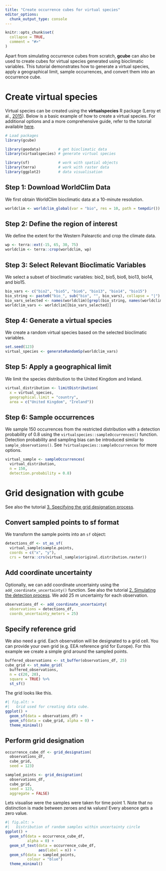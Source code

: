 ```yaml
---
title: "Create occurrence cubes for virtual species"
editor_options: 
  chunk_output_type: console
---
```


```r
knitr::opts_chunk$set(
  collapse = TRUE,
  comment = "#>"
)
```

Apart from simulating occurrence cubes from scratch, **gcube** can also be used to create cubes for virtual species generated using bioclimatic variables. This tutorial demonstrates how to generate a virtual species, apply a geographical limit, sample occurrences, and convert them into an occurrence cube.

# Create virtual species

Virtual species can be created using the **virtualspecies** R package (Leroy et al., [2015](https://doi.org/10.1111/ecog.01388)).
Below is a basic example of how to create a virtual species.
For additional options and a more comprehensive guide, refer to the tutorial available [here](https://borisleroy.com/files/virtualspecies-tutorial.html).

```r
# Load packages
library(gcube)

library(geodata)        # get bioclimatic data
library(virtualspecies) # generate virtual species

library(sf)             # work with spatial objects
library(terra)          # work with raster data
library(ggplot2)        # data visualisation
```

## Step 1: Download WorldClim Data

We first obtain WorldClim bioclimatic data at a 10-minute resolution.

```r
worldclim <- worldclim_global(var = "bio", res = 10, path = tempdir())
```

## Step 2: Define the region of interest

We define the extent for the Western Palearctic and crop the climate data.

```r
wp <- terra::ext(-15, 65, 30, 75)
worldclim <- terra::crop(worldclim, wp)
```

## Step 3: Select Relevant Bioclimatic Variables

We select a subset of bioclimatic variables: bio2, bio5, bio6, bio13, bio14, and bio15.

```r
bio_vars <- c("bio2", "bio5", "bio6", "bio13", "bio14", "bio15")
bio_string <- paste0("bio_", sub("bio", "", bio_vars), collapse = "|")
bio_vars_selected <- names(worldclim)[grepl(bio_string, names(worldclim))]
worldclim_vars <- worldclim[[bio_vars_selected]]
```

## Step 4: Generate a virtual species

We create a random virtual species based on the selected bioclimatic variables.

```r
set.seed(123)
virtual_species <- generateRandomSp(worldclim_vars)
```

## Step 5: Apply a geographical limit

We limit the species distribution to the United Kingdom and Ireland.

```r
virtual_distribution <- limitDistribution(
  x = virtual_species,
  geographical.limit = "country",
  area = c("United Kingdom", "Ireland"))
```

## Step 6: Sample occurrences

We sample 150 occurrences from the restricted distribution with a detection probability of 0.8 using the `virtualspecies::sampleOccurrences()` function.
Detection probability and sampling bias can be introduced similar to `sample_observations()`.
See `?virtualspecies::sampleOccurrences` for more options.

```r
virtual_sample <- sampleOccurrences(
  virtual_distribution,
  n = 150,
  detection.probability = 0.8)
```

# Grid designation with gcube

See also the tutorial [3. Specifying the grid designation process](https://b-cubed-eu.github.io/gcube/articles/grid-designation-process.html).

## Convert sampled points to sf format

We transform the sample points into an `sf` object:

```r
detections_df <- st_as_sf(
  virtual_sample$sample.points,
  coords = c("x", "y"),
  crs = terra::crs(virtual_sample$original.distribution.raster))
```

## Add coordinate uncertainty

Optionally, we can add coordinate uncertainty using the `add_coordinate_uncertainty()` function.
See also the tutorial [2. Simulating the detection process](https://b-cubed-eu.github.io/gcube/articles/detection-process.html).
We add 25 m uncertainty for each observation.

```r
observations_df <- add_coordinate_uncertainty(
  observations = detections_df,
  coords_uncertainty_meters = 25)
```

## Specify reference grid

We also need a grid. Each observation will be designated to a grid cell.
You can provide your own grid (e.g. EEA reference grid for Europe).
For this example we create a simple grid around the sampled points.

```r
buffered_observations <- st_buffer(observations_df, 25)
cube_grid <- st_make_grid(
  buffered_observations,
  n = c(20, 20),
  square = TRUE) %>%
  st_sf()
```

The grid looks like this.

```r
#| fig.alt: >
#|   Grid used for creating data cube.
ggplot() +
  geom_sf(data = observations_df) +
  geom_sf(data = cube_grid, alpha = 0) +
  theme_minimal()
```

## Perform grid designation

```r
occurrence_cube_df <- grid_designation(
  observations_df,
  cube_grid,
  seed = 123)
```

```r
sampled_points <- grid_designation(
  observations_df,
  cube_grid,
  seed = 123,
  aggregate = FALSE)
```

Lets visualise were the samples were taken for time point 1.
Note that no distinction is made between zeroes and `NA` values!
Every absence gets a zero value.

```r
#| fig.alt: >
#|   Distribution of random samples within uncertainty circle
ggplot() +
  geom_sf(data = occurrence_cube_df,
          alpha = 0) +
  geom_sf_text(data = occurrence_cube_df,
               aes(label = n)) +
  geom_sf(data = sampled_points,
          colour = "blue")
  theme_minimal()
```
